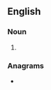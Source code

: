 ==English==

===Noun===
{{head|en|noun plural form}}

# {{plural of|Sabine|lang=en}}

===Anagrams===
* {{anagrams|en|Bassein}}